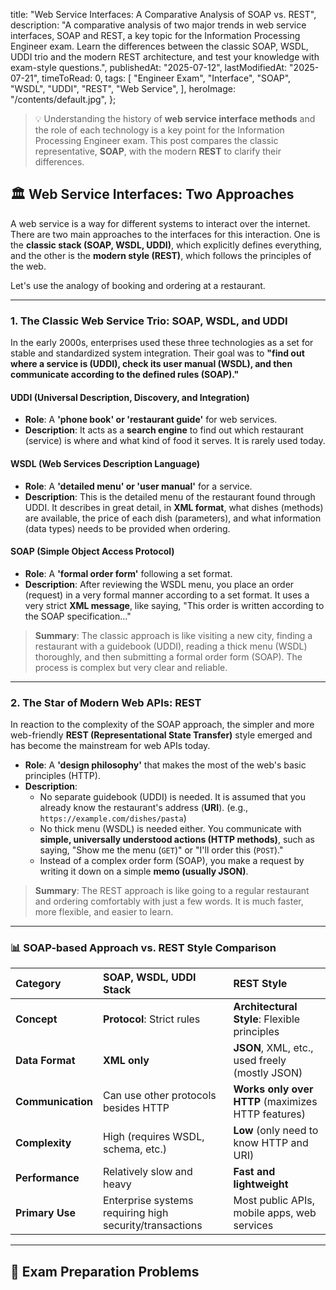 
  title: "Web Service Interfaces: A Comparative Analysis of SOAP vs. REST",
  description:
    "A comparative analysis of two major trends in web service interfaces, SOAP and REST, a key topic for the Information Processing Engineer exam. Learn the differences between the classic SOAP, WSDL, UDDI trio and the modern REST architecture, and test your knowledge with exam-style questions.",
  publishedAt: "2025-07-12",
  lastModifiedAt: "2025-07-21",
  timeToRead: 0,
  tags: [
    "Engineer Exam",
    "Interface",
    "SOAP",
    "WSDL",
    "UDDI",
    "REST",
    "Web Service",
  ],
  heroImage: "/contents/default.jpg",
};

> 💡 Understanding the history of **web service interface methods** and the role of each technology is a key point for the Information Processing Engineer exam. This post compares the classic representative, **SOAP**, with the modern **REST** to clarify their differences.

## 🏛️ Web Service Interfaces: Two Approaches

A web service is a way for different systems to interact over the internet. There are two main approaches to the interfaces for this interaction. One is the **classic stack (SOAP, WSDL, UDDI)**, which explicitly defines everything, and the other is the **modern style (REST)**, which follows the principles of the web.

Let's use the analogy of booking and ordering at a restaurant.

---

### 1. The Classic Web Service Trio: SOAP, WSDL, and UDDI

In the early 2000s, enterprises used these three technologies as a set for stable and standardized system integration. Their goal was to **"find out where a service is (UDDI), check its user manual (WSDL), and then communicate according to the defined rules (SOAP)."**

#### UDDI (Universal Description, Discovery, and Integration)

- **Role**: A **'phone book' or 'restaurant guide'** for web services.
- **Description**: It acts as a **search engine** to find out which restaurant (service) is where and what kind of food it serves. It is rarely used today.

#### WSDL (Web Services Description Language)

- **Role**: A **'detailed menu' or 'user manual'** for a service.
- **Description**: This is the detailed menu of the restaurant found through UDDI. It describes in great detail, in **XML format**, what dishes (methods) are available, the price of each dish (parameters), and what information (data types) needs to be provided when ordering.

#### SOAP (Simple Object Access Protocol)

- **Role**: A **'formal order form'** following a set format.
- **Description**: After reviewing the WSDL menu, you place an order (request) in a very formal manner according to a set format. It uses a very strict **XML message**, like saying, "This order is written according to the SOAP specification..."

> **Summary**: The classic approach is like visiting a new city, finding a restaurant with a guidebook (UDDI), reading a thick menu (WSDL) thoroughly, and then submitting a formal order form (SOAP). The process is complex but very clear and reliable.

---

### 2. The Star of Modern Web APIs: REST

In reaction to the complexity of the SOAP approach, the simpler and more web-friendly **REST (Representational State Transfer)** style emerged and has become the mainstream for web APIs today.

- **Role**: A **'design philosophy'** that makes the most of the web's basic principles (HTTP).
- **Description**:
  - No separate guidebook (UDDI) is needed. It is assumed that you already know the restaurant's address (**URI**). (e.g., `https://example.com/dishes/pasta`)
  - No thick menu (WSDL) is needed either. You communicate with **simple, universally understood actions (HTTP methods)**, such as saying, "Show me the menu (`GET`)" or "I'll order this (`POST`)."
  - Instead of a complex order form (SOAP), you make a request by writing it down on a simple **memo (usually JSON)**.

> **Summary**: The REST approach is like going to a regular restaurant and ordering comfortably with just a few words. It is much faster, more flexible, and easier to learn.

---

### 📊 SOAP-based Approach vs. REST Style Comparison

| Category          | **SOAP, WSDL, UDDI Stack**                              | **REST Style**                                     |
| :---------------- | :------------------------------------------------------ | :------------------------------------------------- |
| **Concept**       | **Protocol**: Strict rules                              | **Architectural Style**: Flexible principles       |
| **Data Format**   | **XML only**                                            | **JSON**, XML, etc., used freely (mostly JSON)     |
| **Communication** | Can use other protocols besides HTTP                    | **Works only over HTTP** (maximizes HTTP features) |
| **Complexity**    | High (requires WSDL, schema, etc.)                      | **Low** (only need to know HTTP and URI)           |
| **Performance**   | Relatively slow and heavy                               | **Fast and lightweight**                           |
| **Primary Use**   | Enterprise systems requiring high security/transactions | Most public APIs, mobile apps, web services        |

---

## 📝 Exam Preparation Problems

<ProblemAnswer
  problem="What is the language that describes the specifications of a web service, such as the functions it provides, its parameters, and data types, in XML format?"
  correctAnswer="WSDL"
/>

<ProblemAnswer
  problem="What is the protocol with very strict rules that exchanges XML-based messages over protocols like HTTP and SMTP to invoke remote procedures?"
  correctAnswer="SOAP"
/>

<ProblemAnswer
  problem="What is the software architectural style based on the principles of identifying resources through URIs and expressing actions on those resources through HTTP methods?"
  correctAnswer="REST"
/>

<ProblemAnswer
  problem="What was the technology, acting as a 'phone book' for web services, that was formerly used to discover and register web services?"
  correctAnswer="UDDI"
/>

<ProblemAnswer
  problem="Compared to SOAP, what is the primary data format that is a key advantage of REST, enabling lighter and faster data exchange?"
  correctAnswer="JSON"
/>

